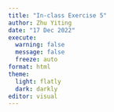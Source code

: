 ```yaml
---
title: "In-class Exercise 5"
author: Zhu Yiting
date: "17 Dec 2022"
execute: 
  warning: false
  message: false
  freeze: auto
format: html
theme:
  light: flatly
  dark: darkly
editor: visual
---
```

